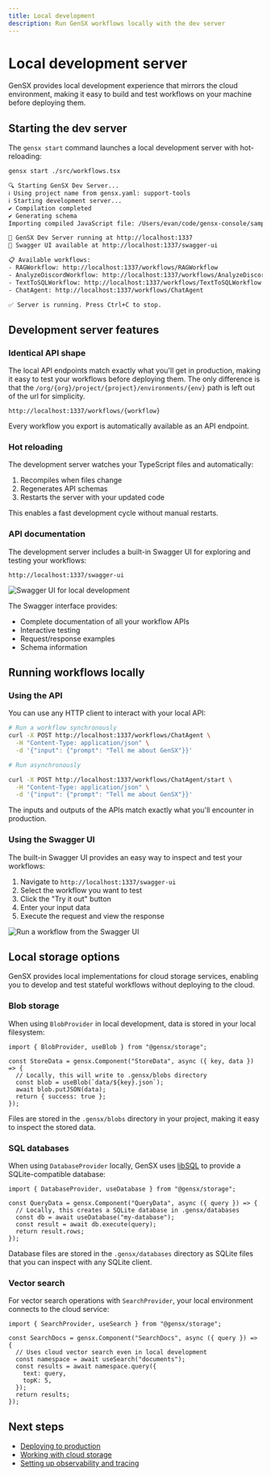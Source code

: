```yaml
---
title: Local development
description: Run GenSX workflows locally with the dev server
---
```


# Local development server

GenSX provides local development experience that mirrors the cloud environment, making it easy to build and test workflows on your machine before deploying them.

## Starting the dev server

The `gensx start` command launches a local development server with hot-reloading:

```bash
gensx start ./src/workflows.tsx
```

```bash
🔍 Starting GenSX Dev Server...
ℹ Using project name from gensx.yaml: support-tools
ℹ Starting development server...
✔ Compilation completed
✔ Generating schema
Importing compiled JavaScript file: /Users/evan/code/gensx-console/samples/support-tools/dist/src/workflows.js

🚀 GenSX Dev Server running at http://localhost:1337
🧪 Swagger UI available at http://localhost:1337/swagger-ui

📋 Available workflows:
- RAGWorkflow: http://localhost:1337/workflows/RAGWorkflow
- AnalyzeDiscordWorkflow: http://localhost:1337/workflows/AnalyzeDiscordWorkflow
- TextToSQLWorkflow: http://localhost:1337/workflows/TextToSQLWorkflow
- ChatAgent: http://localhost:1337/workflows/ChatAgent

✅ Server is running. Press Ctrl+C to stop.
```

## Development server features

### Identical API shape

The local API endpoints match exactly what you'll get in production, making it easy to test your workflows before deploying them. The only difference is that the `/org/{org}/project/{project}/environments/{env}` path is left out of the url for simplicity.

```
http://localhost:1337/workflows/{workflow}
```

Every workflow you export is automatically available as an API endpoint.

### Hot reloading

The development server watches your TypeScript files and automatically:

1. Recompiles when files change
2. Regenerates API schemas
3. Restarts the server with your updated code

This enables a fast development cycle without manual restarts.

### API documentation

The development server includes a built-in Swagger UI for exploring and testing your workflows:

```
http://localhost:1337/swagger-ui
```

![Swagger UI for local development](/cloud/local-swagger-ui.png)

The Swagger interface provides:

- Complete documentation of all your workflow APIs
- Interactive testing
- Request/response examples
- Schema information

## Running workflows locally

### Using the API

You can use any HTTP client to interact with your local API:

```bash
# Run a workflow synchronously
curl -X POST http://localhost:1337/workflows/ChatAgent \
  -H "Content-Type: application/json" \
  -d '{"input": {"prompt": "Tell me about GenSX"}}'

# Run asynchronously

curl -X POST http://localhost:1337/workflows/ChatAgent/start \
  -H "Content-Type: application/json" \
  -d '{"input": {"prompt": "Tell me about GenSX"}}'
```

The inputs and outputs of the APIs match exactly what you'll encounter in production.

### Using the Swagger UI

The built-in Swagger UI provides an easy way to inspect and test your workflows:

1. Navigate to `http://localhost:1337/swagger-ui`
2. Select the workflow you want to test
3. Click the "Try it out" button
4. Enter your input data
5. Execute the request and view the response

![Run a workflow from the Swagger UI](/cloud/swagger-execute.png)

## Local storage options

GenSX provides local implementations for cloud storage services, enabling you to develop and test stateful workflows without deploying to the cloud.

### Blob storage

When using `BlobProvider` in local development, data is stored in your local filesystem:

```tsx
import { BlobProvider, useBlob } from "@gensx/storage";

const StoreData = gensx.Component("StoreData", async ({ key, data }) => {
  // Locally, this will write to .gensx/blobs directory
  const blob = useBlob(`data/${key}.json`);
  await blob.putJSON(data);
  return { success: true };
});
```

Files are stored in the `.gensx/blobs` directory in your project, making it easy to inspect the stored data.

### SQL databases

When using `DatabaseProvider` locally, GenSX uses [libSQL](https://github.com/libsql/libsql) to provide a SQLite-compatible database:

```tsx
import { DatabaseProvider, useDatabase } from "@gensx/storage";

const QueryData = gensx.Component("QueryData", async ({ query }) => {
  // Locally, this creates a SQLite database in .gensx/databases
  const db = await useDatabase("my-database");
  const result = await db.execute(query);
  return result.rows;
});
```

Database files are stored in the `.gensx/databases` directory as SQLite files that you can inspect with any SQLite client.

### Vector search

For vector search operations with `SearchProvider`, your local environment connects to the cloud service:

```tsx
import { SearchProvider, useSearch } from "@gensx/storage";

const SearchDocs = gensx.Component("SearchDocs", async ({ query }) => {
  // Uses cloud vector search even in local development
  const namespace = await useSearch("documents");
  const results = await namespace.query({
    text: query,
    topK: 5,
  });
  return results;
});
```

## Next steps

- [Deploying to production](/docs/cloud/serverless-deployments)
- [Working with cloud storage](/docs/cloud/storage)
- [Setting up observability and tracing](/docs/cloud/observability)
